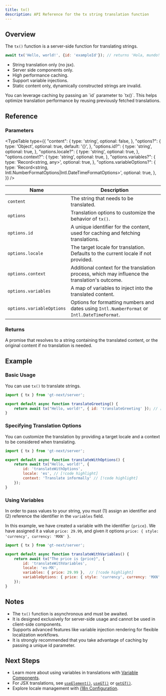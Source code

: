 ```yaml
---
title: tx()
description: API Reference for the tx string translation function
---
```


## Overview

The `tx()` function is a server-side function for translating strings.
```jsx
await tx('Hello, world!', {id: 'exampleId'}); // returns 'Hola, mundo!'
```

 * String translation only (no jsx).
 * Server side components only.
 * High performance caching.
 * Support variable injections.
 * Static content only, dynamically constructed strings are invalid.

<Callout>
    You can leverage caching by passing an `id` parameter to `tx()`.
    This helps optimize translation performance by reusing previously fetched translations.
</Callout>

## Reference

### Parameters

<TypeTable
  type={{
    "content": {
        type: 'string',
        optional: false,
    },
    "options?": {
        type: 'Object',
        optional: true,
        default: '{}',
    },
    "options.id?": {
        type: 'string',
        optional: true,
    },
    "options.locale?": {
        type: 'string',
        optional: true,
    },
    "options.context?": {
        type: 'string',
        optional: true,
    },
    "options.variables?": {
        type: 'Record<string, any>',
        optional: true,
    },
    "options.variableOptions?": {
        type: 'Record<string, Intl.NumberFormatOptions|Intl.DateTimeFormatOptions>',
        optional: true,
    },
  }}
/>


| Name                  | Description                                                                 |
|-----------------------|-----------------------------------------------------------------------------|
| `content`             | The string that needs to be translated.                                     |
| `options`            | Translation options to customize the behavior of `tx()`.                    |
| `options.id`         | A unique identifier for the content, used for caching and fetching translations. |
| `options.locale`     | The target locale for translation. Defaults to the current locale if not provided. |
| `options.context`    | Additional context for the translation process, which may influence the translation's outcome. |
| `options.variables`  | A map of variables to inject into the translated content.                   |
| `options.variableOptions` | Options for formatting numbers and dates using `Intl.NumberFormat` or `Intl.DateTimeFormat`. |

### Returns

A promise that resolves to a string containing the translated content, or the original content if no translation is needed.

## Example

### Basic Usage

You can use `tx()` to translate strings.

```javascript title="src/components/translateGreeting.js" copy
import { tx } from 'gt-next/server';

export default async function translateGreeting() {
    return await tx("Hello, world!", { id: 'translateGreeting' }); // [!code highlight]
}
```

### Specifying Translation Options

You can customize the translation by providing a target locale and a context to be considered when translating.

```javascript title="src/components/translateWithOptions.js" copy
import { tx } from 'gt-next/server';

export default async function translateWithOptions() {
    return await tx("Hello, world!", {
        id: 'translateWithOptions',
        locale: 'es', // [!code highlight]
        context: 'Translate informally' // [!code highlight]
    });
}
```

### Using Variables

In order to pass values to your string, you must (1) assign an identifier and (2) reference the identifier in the `variables` field.


In this example, we have created a variable with the identifier `{price}`.
We have assigned it a value `price: 29.99`, and given it options `price: { style: 'currency', currency: 'MXN' }`.
```jsx title="src/components/translateWithVariables.js" copy
import { tx } from 'gt-next/server';

export default async function translateWithVariables() {
    return await tx("The price is {price}", {
        id: 'translateWithVariables',
        locale: 'es-MX', 
        variables: { price: 29.99 },  // [!code highlight]
        variableOptions: { price: { style: 'currency', currency: 'MXN' } }  // [!code highlight]
    });
}
```

## Notes
 * The `tx()` function is asynchronous and must be awaited.
 * It is designed exclusively for server-side usage and cannot be used in client-side components.
 * Supports advanced features like variable injection rendering for flexible localization workflows.
 * It is strongly recommended that you take advantage of caching by passing a unique id parameter.

## Next Steps
 * Learn more about using variables in translations with [Variable Components](/docs/next/reference/using-variable-components).
 * For JSX translations, see [`useElement()`](/docs/next/api/dictionary/useElement), [`useGT()`](/docs/next/api/dictionary/useGT) or [`getGT()`](/docs/next/api/dictionary/getGT).
 * Explore locale management with [i18n Configuration](/docs/next/references/i18n-configuration).